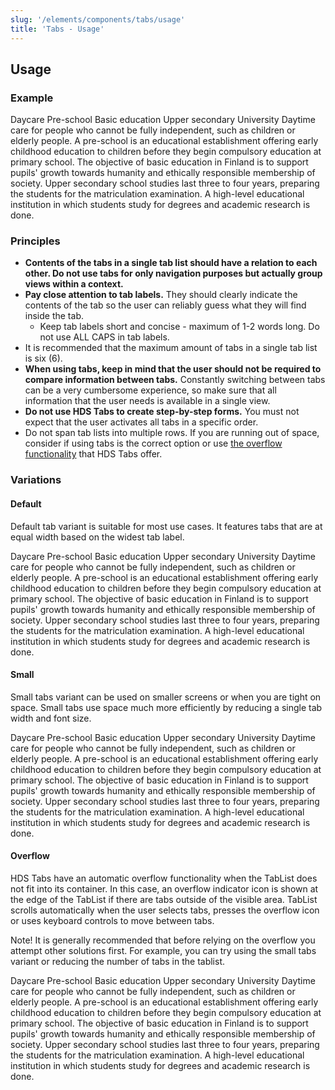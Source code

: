 ```yaml
---
slug: '/elements/components/tabs/usage'
title: 'Tabs - Usage'
---
```




## Usage

### Example
<PlaygroundPreview>
  <Tabs>
    <Tabs.TabList style={{ marginBottom: 'var(--spacing-m)' }}>
      <Tabs.Tab>Daycare</Tabs.Tab>
      <Tabs.Tab>Pre-school</Tabs.Tab>
      <Tabs.Tab>Basic education</Tabs.Tab>
      <Tabs.Tab>Upper secondary</Tabs.Tab>
      <Tabs.Tab>University</Tabs.Tab>
    </Tabs.TabList>
    <Tabs.TabPanel>
      Daytime care for people who cannot be fully independent, such as children or elderly people.
    </Tabs.TabPanel>
    <Tabs.TabPanel>
      A pre-school is an educational establishment offering early childhood education to children before they begin
      compulsory education at primary school.
    </Tabs.TabPanel>
    <Tabs.TabPanel>
      The objective of basic education in Finland is to support pupils&#39; growth towards humanity and ethically
      responsible membership of society.
    </Tabs.TabPanel>
    <Tabs.TabPanel>
      Upper secondary school studies last three to four years, preparing the students for the matriculation examination.
    </Tabs.TabPanel>
    <Tabs.TabPanel>
      A high-level educational institution in which students study for degrees and academic research is done.
    </Tabs.TabPanel>
  </Tabs>
</PlaygroundPreview>

### Principles
- **Contents of the tabs in a single tab list should have a relation to each other. Do not use tabs for only navigation purposes but actually group views within a context.**
- **Pay close attention to tab labels.** They should clearly indicate the contents of the tab so the user can reliably guess what they will find inside the tab.
  - Keep tab labels short and concise - maximum of 1-2 words long. Do not use ALL CAPS in tab labels.
- It is recommended that the maximum amount of tabs in a single tab list is six (6).
- **When using tabs, keep in mind that the user should not be required to compare information between tabs.** Constantly switching between tabs can be a very cumbersome experience, so make sure that all information that the user needs is available in a single view.
- **Do not use HDS Tabs to create step-by-step forms.** You must not expect that the user activates all tabs in a specific order.
- Do not span tab lists into multiple rows. If you are running out of space, consider if using tabs is the correct option or use [the overflow functionality](#overflow-tabs) that HDS Tabs offer.

### Variations

#### Default
Default tab variant is suitable for most use cases. It features tabs that are at equal width based on the widest tab label.

<PlaygroundPreview>
  <Tabs>
    <Tabs.TabList style={{ marginBottom: 'var(--spacing-m)' }}>
      <Tabs.Tab>Daycare</Tabs.Tab>
      <Tabs.Tab>Pre-school</Tabs.Tab>
      <Tabs.Tab>Basic education</Tabs.Tab>
      <Tabs.Tab>Upper secondary</Tabs.Tab>
      <Tabs.Tab>University</Tabs.Tab>
    </Tabs.TabList>
    <Tabs.TabPanel>
      Daytime care for people who cannot be fully independent, such as children or elderly people.
    </Tabs.TabPanel>
    <Tabs.TabPanel>
      A pre-school is an educational establishment offering early childhood education to children before they begin
      compulsory education at primary school.
    </Tabs.TabPanel>
    <Tabs.TabPanel>
      The objective of basic education in Finland is to support pupils&#39; growth towards humanity and ethically
      responsible membership of society.
    </Tabs.TabPanel>
    <Tabs.TabPanel>
      Upper secondary school studies last three to four years, preparing the students for the matriculation examination.
    </Tabs.TabPanel>
    <Tabs.TabPanel>
      A high-level educational institution in which students study for degrees and academic research is done.
    </Tabs.TabPanel>
  </Tabs>
</PlaygroundPreview>

#### Small
Small tabs variant can be used on smaller screens or when you are tight on space. Small tabs use space much more efficiently by reducing a single tab width and font size.

<PlaygroundPreview>
  <Tabs small>
    <Tabs.TabList style={{ marginBottom: 'var(--spacing-m)' }}>
      <Tabs.Tab>Daycare</Tabs.Tab>
      <Tabs.Tab>Pre-school</Tabs.Tab>
      <Tabs.Tab>Basic education</Tabs.Tab>
      <Tabs.Tab>Upper secondary</Tabs.Tab>
      <Tabs.Tab>University</Tabs.Tab>
    </Tabs.TabList>
    <Tabs.TabPanel>
      Daytime care for people who cannot be fully independent, such as children or elderly people.
    </Tabs.TabPanel>
    <Tabs.TabPanel>
      A pre-school is an educational establishment offering early childhood education to children before they begin
      compulsory education at primary school.
    </Tabs.TabPanel>
    <Tabs.TabPanel>
      The objective of basic education in Finland is to support pupils&#39; growth towards humanity and ethically
      responsible membership of society.
    </Tabs.TabPanel>
    <Tabs.TabPanel>
      Upper secondary school studies last three to four years, preparing the students for the matriculation examination.
    </Tabs.TabPanel>
    <Tabs.TabPanel>
      A high-level educational institution in which students study for degrees and academic research is done.
    </Tabs.TabPanel>
  </Tabs>
</PlaygroundPreview>

#### Overflow
HDS Tabs have an automatic overflow functionality when the TabList does not fit into its container. In this case, an overflow indicator icon is shown at the edge of the TabList if there are tabs outside of the visible area. TabList scrolls automatically when the user selects tabs, presses the overflow icon or uses keyboard controls to move between tabs.

Note! It is generally recommended that before relying on the overflow you attempt other solutions first. For example, you can try using the small tabs variant or reducing the number of tabs in the tablist.

<PlaygroundPreview>
  <div style={{ maxWidth: '400px' }}>
    <Tabs>
      <Tabs.TabList style={{ marginBottom: 'var(--spacing-m)' }}>
        <Tabs.Tab>Daycare</Tabs.Tab>
        <Tabs.Tab>Pre-school</Tabs.Tab>
        <Tabs.Tab>Basic education</Tabs.Tab>
        <Tabs.Tab>Upper secondary</Tabs.Tab>
        <Tabs.Tab>University</Tabs.Tab>
      </Tabs.TabList>
      <Tabs.TabPanel>
        Daytime care for people who cannot be fully independent, such as children or elderly people.
      </Tabs.TabPanel>
      <Tabs.TabPanel>
        A pre-school is an educational establishment offering early childhood education to children before they begin
        compulsory education at primary school.
      </Tabs.TabPanel>
      <Tabs.TabPanel>
        The objective of basic education in Finland is to support pupils&#39; growth towards humanity and ethically
        responsible membership of society.
      </Tabs.TabPanel>
      <Tabs.TabPanel>
        Upper secondary school studies last three to four years, preparing the students for the matriculation
        examination.
      </Tabs.TabPanel>
      <Tabs.TabPanel>
        A high-level educational institution in which students study for degrees and academic research is done.
      </Tabs.TabPanel>
    </Tabs>
  </div>
</PlaygroundPreview>
